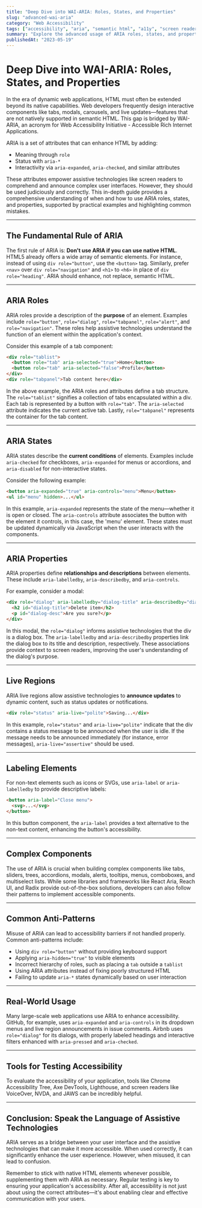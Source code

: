 ```yaml
---
title: "Deep Dive into WAI-ARIA: Roles, States, and Properties"
slug: "advanced-wai-aria"
category: "Web Accessibility"
tags: ["accessibility", "aria", "semantic html", "a11y", "screen readers"]
summary: "Explore the advanced usage of ARIA roles, states, and properties to enhance HTML semantics and make dynamic web applications more accessible. Understand how to apply these concepts with precision, and the pitfalls to avoid."
publishedAt: "2023-05-19"
---
```


# Deep Dive into WAI-ARIA: Roles, States, and Properties

In the era of dynamic web applications, HTML must often be extended beyond its native capabilities. Web developers frequently design interactive components like tabs, modals, carousels, and live updates—features that are not natively supported in semantic HTML. This gap is bridged by WAI-ARIA, an acronym for Web Accessibility Initiative - Accessible Rich Internet Applications.

ARIA is a set of attributes that can enhance HTML by adding:
- Meaning through `role`
- Status with `aria-*`
- Interactivity via `aria-expanded`, `aria-checked`, and similar attributes

These attributes empower assistive technologies like screen readers to comprehend and announce complex user interfaces. However, they should be used judiciously and correctly. This in-depth guide provides a comprehensive understanding of when and how to use ARIA roles, states, and properties, supported by practical examples and highlighting common mistakes.

---

## The Fundamental Rule of ARIA

The first rule of ARIA is: **Don't use ARIA if you can use native HTML**. HTML5 already offers a wide array of semantic elements. For instance, instead of using `div role="button"`, use the `<button>` tag. Similarly, prefer `<nav>` over `div role="navigation"` and `<h1>` to `<h6>` in place of `div role="heading"`. ARIA should enhance, not replace, semantic HTML.

---

## ARIA Roles

ARIA roles provide a description of the **purpose** of an element. Examples include `role="button"`, `role="dialog"`, `role="tabpanel"`, `role="alert"`, and `role="navigation"`. These roles help assistive technologies understand the function of an element within the application's context.

Consider this example of a tab component:

```html
<div role="tablist">
  <button role="tab" aria-selected="true">Home</button>
  <button role="tab" aria-selected="false">Profile</button>
</div>
<div role="tabpanel">Tab content here</div>
```

In the above example, the ARIA roles and attributes define a tab structure. The `role="tablist"` signifies a collection of tabs encapsulated within a div. Each tab is represented by a button with `role="tab"`. The `aria-selected` attribute indicates the current active tab. Lastly, `role="tabpanel"` represents the container for the tab content.

---

## ARIA States

ARIA states describe the **current conditions** of elements. Examples include `aria-checked` for checkboxes, `aria-expanded` for menus or accordions, and `aria-disabled` for non-interactive states.

Consider the following example:

```html
<button aria-expanded="true" aria-controls="menu">Menu</button>
<ul id="menu" hidden>...</ul>
```

In this example, `aria-expanded` represents the state of the menu—whether it is open or closed. The `aria-controls` attribute associates the button with the element it controls, in this case, the 'menu' element. These states must be updated dynamically via JavaScript when the user interacts with the components.

---

## ARIA Properties

ARIA properties define **relationships and descriptions** between elements. These include `aria-labelledby`, `aria-describedby`, and `aria-controls`.

For example, consider a modal:

```html
<div role="dialog" aria-labelledby="dialog-title" aria-describedby="dialog-desc">
  <h2 id="dialog-title">Delete item</h2>
  <p id="dialog-desc">Are you sure?</p>
</div>
```

In this modal, the `role="dialog"` informs assistive technologies that the div is a dialog box. The `aria-labelledby` and `aria-describedby` properties link the dialog box to its title and description, respectively. These associations provide context to screen readers, improving the user's understanding of the dialog's purpose.

---

## Live Regions

ARIA live regions allow assistive technologies to **announce updates** to dynamic content, such as status updates or notifications.

```html
<div role="status" aria-live="polite">Saving...</div>
```

In this example, `role="status"` and `aria-live="polite"` indicate that the div contains a status message to be announced when the user is idle. If the message needs to be announced immediately (for instance, error messages), `aria-live="assertive"` should be used.

---

## Labeling Elements

For non-text elements such as icons or SVGs, use `aria-label` or `aria-labelledby` to provide descriptive labels:

```html
<button aria-label="Close menu">
  <svg>...</svg>
</button>
```

In this button component, the `aria-label` provides a text alternative to the non-text content, enhancing the button's accessibility.

---

## Complex Components

The use of ARIA is crucial when building complex components like tabs, sliders, trees, accordions, modals, alerts, tooltips, menus, comboboxes, and multiselect lists. While some libraries and frameworks like React Aria, Reach UI, and Radix provide out-of-the-box solutions, developers can also follow their patterns to implement accessible components.

---

## Common Anti-Patterns

Misuse of ARIA can lead to accessibility barriers if not handled properly. Common anti-patterns include:

- Using `div role="button"` without providing keyboard support
- Applying `aria-hidden="true"` to visible elements
- Incorrect hierarchy of roles, such as placing a `tab` outside a `tablist`
- Using ARIA attributes instead of fixing poorly structured HTML
- Failing to update `aria-*` states dynamically based on user interaction

---

## Real-World Usage

Many large-scale web applications use ARIA to enhance accessibility. GitHub, for example, uses `aria-expanded` and `aria-controls` in its dropdown menus and live region announcements in issue comments. Airbnb uses `role="dialog"` for its dialogs, with properly labeled headings and interactive filters enhanced with `aria-pressed` and `aria-checked`.

---

## Tools for Testing Accessibility

To evaluate the accessibility of your application, tools like Chrome Accessibility Tree, Axe DevTools, Lighthouse, and screen readers like VoiceOver, NVDA, and JAWS can be incredibly helpful.

---

## Conclusion: Speak the Language of Assistive Technologies

ARIA serves as a bridge between your user interface and the assistive technologies that can make it more accessible. When used correctly, it can significantly enhance the user experience. However, when misused, it can lead to confusion.

Remember to stick with native HTML elements whenever possible, supplementing them with ARIA as necessary. Regular testing is key to ensuring your application's accessibility. After all, accessibility is not just about using the correct attributes—it's about enabling clear and effective communication with your users.